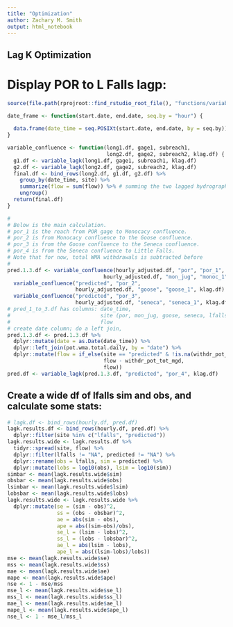 ```yaml
---
title: "Optimization"
author: Zachary M. Smith
output: html_notebook
---
```


## Lag K Optimization
# Display POR to L Falls lagp:

```r
source(file.path(rprojroot::find_rstudio_root_file(), "functions/variable_lagk_func_test.R"))
```

```r
date_frame <- function(start.date, end.date, seq.by = "hour") {
  
  data.frame(date_time = seq.POSIXt(start.date, end.date, by = seq.by))
}
```


```r
variable_confluence <- function(long1.df, gage1, subreach1,
                                long2.df, gage2, subreach2, klag.df) {
  g1.df <- variable_lagk(long1.df, gage1, subreach1, klag.df)
  g2.df <- variable_lagk(long2.df, gage2, subreach2, klag.df)
  final.df <- bind_rows(long2.df, g1.df, g2.df) %>% 
    group_by(date_time, site) %>% 
    summarize(flow = sum(flow)) %>% # summing the two lagged hydrographs
    ungroup()
  return(final.df)
}
```

```r
#
# Below is the main calculation.
# por_1 is the reach from POR gage to Monocacy confluence.
# por_2 is from Monocacy confluence to the Goose confluence.
# por_3 is from the Goose confluence to the Seneca confluence.
# por_4 is from the Seneca confluence to Little Falls.
# Note that for now, total WMA withdrawals is subtracted before 
#
pred.1.3.df <- variable_confluence(hourly_adjusted.df, "por", "por_1", 
                               hourly_adjusted.df, "mon_jug", "monoc_1", klag.df) %>% 
  variable_confluence("predicted", "por_2",
                      hourly_adjusted.df, "goose", "goose_1", klag.df) %>% 
  variable_confluence("predicted", "por_3",
                      hourly_adjusted.df, "seneca", "seneca_1", klag.df)# %>% 
# pred_1_to_3.df has columns: date_time, 
#                             site (por, mon_jug, goose, seneca, lfalls, predicted),
#                             flow
# create date column; do a left join, 
pred.1.3.df <- pred.1.3.df %>%
  dplyr::mutate(date = as.Date(date_time)) %>%
  dplyr::left_join(pot.wma.total.daily, by = "date") %>%
  dplyr::mutate(flow = if_else(site == "predicted" & !is.na(withdr_pot_tot_mgd),
                               flow - withdr_pot_tot_mgd,
                               flow))
pred.df <- variable_lagk(pred.1.3.df, "predicted", "por_4", klag.df)
```
## Create a wide df of lfalls sim and obs, and calculate some stats:
```r
# lagk.df <- bind_rows(hourly.df, pred.df)
lagk.results.df <- bind_rows(hourly.df, pred.df) %>%
  dplyr::filter(site %in% c("lfalls", "predicted"))
lagk.results.wide <- lagk.results.df %>%
  tidyr::spread(site, flow) %>%
  dplyr::filter(lfalls != "NA", predicted != "NA") %>%
  dplyr::rename(obs = lfalls, sim = predicted) %>%
  dplyr::mutate(lobs = log10(obs), lsim = log10(sim))
simbar <- mean(lagk.results.wide$sim)
obsbar <- mean(lagk.results.wide$obs)
lsimbar <- mean(lagk.results.wide$lsim)
lobsbar <- mean(lagk.results.wide$lobs)
lagk.results.wide <- lagk.results.wide %>%
  dplyr::mutate(se = (sim - obs)^2, 
                ss = (obs - obsbar)^2,
                ae = abs(sim - obs),
                ape = abs((sim-obs)/obs),
                se_l = (lsim - lobs)^2, 
                ss_l = (lobs - lobsbar)^2,
                ae_l = abs(lsim - lobs),
                ape_l = abs((lsim-lobs)/lobs))
mse <- mean(lagk.results.wide$se)
mss <- mean(lagk.results.wide$ss)
mae <- mean(lagk.results.wide$ae)
mape <- mean(lagk.results.wide$ape)
nse <- 1 - mse/mss
mse_l <- mean(lagk.results.wide$se_l)
mss_l <- mean(lagk.results.wide$ss_l)
mae_l <- mean(lagk.results.wide$ae_l)
mape_l <- mean(lagk.results.wide$ape_l)
nse_l <- 1 - mse_l/mss_l

```
## 
